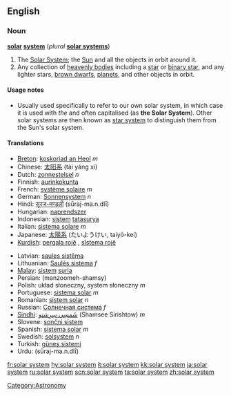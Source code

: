 {{see|Solar System}}

==English==

===Noun===
{{wikipedia}}
'''[[solar]] [[system]]''' (''plural'' '''[[solar systems]]''')

# The [[Solar System]]; the [[Sun]] and all the objects in orbit around it.
# Any collection of [[heavenly bodies]] including a [[star]] or [[binary star]], and any lighter stars, [[brown dwarf]]s, [[planet]]s, and other objects in orbit.

====Usage notes====
*Usually used specifically to refer to our own solar system, in which case it is used with ''the'' and often capitalised (as '''the Solar System''').  Other solar systems are then known as [[star system]] to distinguish them from the Sun's solar system.

====Translations====
{{top}}
*[[Breton]]: [[koskoriad an Heol]] ''m''
*Chinese: [[太阳系]] (tài yáng xì)
*Dutch: [[zonnestelsel]] ''n''
*Finnish: [[aurinkokunta]]
*French: [[système solaire]] ''m''
*German: [[Sonnensystem]] ''n''
*Hindi: [[सूरज-मण्डली]] (sūraj-ma.n.dlī) {{f}}
*Hungarian: [[naprendszer]]
*Indonesian: [[sistem]] [[tatasurya]]
*Italian: [[sistema solare]] ''m''
*Japanese: [[太陽系]] (たいようけい, taiyō-kei)
*[[Kurdish]]: [[pergala rojê]] {{f}}, [[sîstema rojê]] {{f}}
{{mid}}
*Latvian: [[saules sistēma]] {{f}}
*Lithuanian: [[Saulės sistema]] ''f''
*[[Malay]]: [[sistem]] [[suria]]
*Persian: {{FAchar|[[منظومه شمسی]]}} (manzoomeh-shamsy)
*Polish: układ słoneczny, system słoneczny ''m''
*Portuguese: [[sistema solar]] ''m''
*Romanian: [[sistem solar]] ''n''
*Russian: [[Солнечная система]] ''f''
*[[Sindhi]]: [[شَمسِي سِرِشتو]] (Shamsee Sirishtow) ''m''
*Slovene: [[sončni sistem]] {{m}}
*Spanish: [[sistema solar]] ''m''
*Swedish: [[solsystem]] ''n''
*Turkish: [[güneş sistemi]]
*Urdu: {{URchar|[[سورج منڈلی]]}} (sūraj-ma.n.dlī) {{f}}
{{bottom}}

[[Category:Astronomy]]

[[fr:solar system]]
[[hy:solar system]]
[[it:solar system]]
[[kk:solar system]]
[[ja:solar system]]
[[ru:solar system]]
[[scn:solar system]]
[[ta:solar system]]
[[zh:solar system]]
